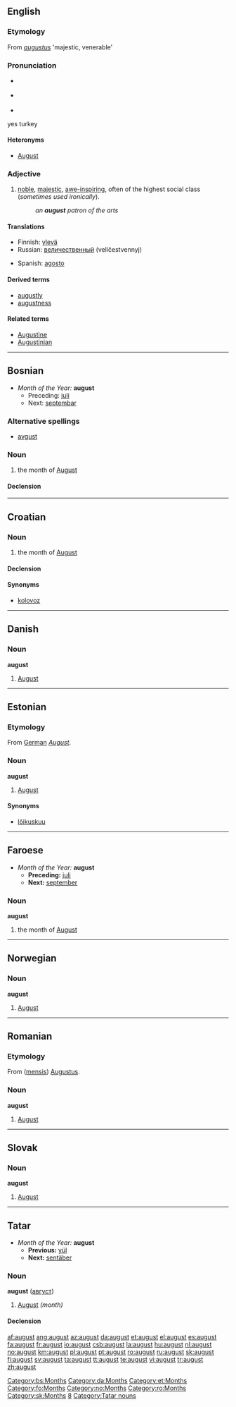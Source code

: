 {{see|August}}
==English==

===Etymology===
From {{L.}} ''[[augustus]]'' 'majestic, venerable'

===Pronunciation===
* {{a|RP}} {{IPA|/ɔːˈgʌst/}}
* {{a|US}} {{IPA|/ɔːˈgʌst/ or /ɑːˈgʌst/}}
*{{audio|en-us-august.ogg|Audio (US)}}
yes turkey

{{rfc-header|Heteronyms}}
====Heteronyms====
* [[August]]

===Adjective===
{{en-adj}}

# [[noble]], [[majestic]], [[awe-inspiring]], often of the highest social class (''sometimes used ironically'').
#: ''an '''august''' patron of the arts''

====Translations====
{{top}}
*Finnish: [[ylevä]]
*Russian: [[величественный]] (velíčestvennyj)
{{mid}}
*Spanish: [[agosto]]
{{bottom}}

====Derived terms====
*[[augustly]]
*[[augustness]]

====Related terms====
*[[Augustine]]
*[[Augustinian]]

----

==Bosnian==
*''Month of the Year:'' '''august'''
**Preceding: [[juli]]
**Next: [[septembar]]

===Alternative spellings===
*[[avgust#Bosnian|avgust]]

===Noun===
{{bs-noun|g=m|augusti}}

# the month of [[August]]

====Declension====
{{bs-decl-noun
|august|augusti
|augusta|augusta
|augustu|augustima
|august|auguste
|auguste|augusti
|augustom|augustima
|augustu|augustima
}}

[[Category:bs:Months]]

----

==Croatian==

===Noun===
{{hr-noun|g=m|augusti}}

# the month of [[August]]

====Declension====
{{hr-decl-noun
|august|augusti
|augusta|augusta
|augustu|augustima
|august|auguste
|auguste|augusti
|augustu|augustima
|augustom|augustima
}}

====Synonyms====
* [[kolovoz]]

----

==Danish==

===Noun===
'''august'''

# [[August]]

[[Category:da:Months]]

----

==Estonian==
{{wikipedia|lang=et}}

===Etymology===
From [[German]] ''[[August]]''.

===Noun===
'''august'''

# [[August]] {{et-month}}

====Synonyms====
*[[lõikuskuu]]

{{kuud}}

[[Category:et:Months]]

----

==Faroese==
*''Month of the Year:'' '''august'''
**'''Preceding:''' [[juli]]
**'''Next:''' [[september]]

===Noun===
'''august''' {{m}}

# the month of [[August]]

[[Category:fo:Months]]

----

==Norwegian==

===Noun===
'''august'''

# [[August]]

[[Category:no:Months]]

----

==Romanian==

===Etymology===
From {{L.|ro}} ([[mensis]]) [[Augustus#Latin|Augustus]].

===Noun===
'''august''' {{m}}

# [[August]]

[[Category:ro:Months]]

----

==Slovak==

===Noun===
'''august''' {{m}}

# [[August]]

[[Category:sk:Months]]

----

==Tatar==
*''Month of the Year:'' '''august'''
**'''Previous:''' [[yül]]
**'''Next:''' [[sentäber#Tatar|sentäber]]

===Noun===
'''august''' ([[август]])

# [[August]] ''(month)''

====Declension====
{{tt-latin-noun|nıñ|ga|nı|ta|tan}}

[[Category:tt:Months|8]]
[[Category:Tatar nouns]]

[[af:august]]
[[ang:august]]
[[az:august]]
[[da:august]]
[[et:august]]
[[el:august]]
[[es:august]]
[[fa:august]]
[[fr:august]]
[[io:august]]
[[csb:august]]
[[la:august]]
[[hu:august]]
[[nl:august]]
[[no:august]]
[[km:august]]
[[pl:august]]
[[pt:august]]
[[ro:august]]
[[ru:august]]
[[sk:august]]
[[fi:august]]
[[sv:august]]
[[ta:august]]
[[tt:august]]
[[te:august]]
[[vi:august]]
[[tr:august]]
[[zh:august]]
